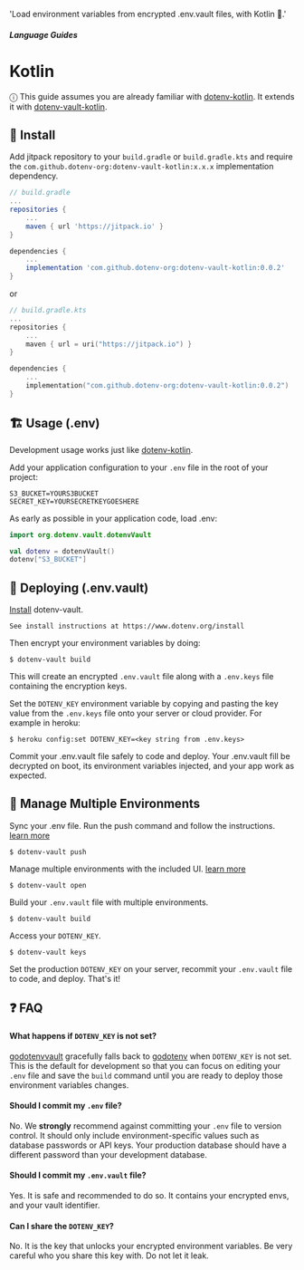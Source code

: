 
  'Load environment variables from encrypted .env.vault files, with Kotlin 💜.'

##### Language Guides
# Kotlin

ⓘ This guide assumes you are already familiar with <a href="https://github.com/cdimascio/dotenv-kotlin">dotenv-kotlin</a>. It extends it with <a href="https://github.com/dotenv-org/dotenv-vault-kotlin">dotenv-vault-kotlin</a>.

## 🌱 Install

Add jitpack repository to your `build.gradle` or `build.gradle.kts` and require the `com.github.dotenv-org:dotenv-vault-kotlin:x.x.x` implementation dependency.

```groovy
// build.gradle
...
repositories {
    ...
    maven { url 'https://jitpack.io' }
}

dependencies {
    ...
    implementation 'com.github.dotenv-org:dotenv-vault-kotlin:0.0.2'
}
```

or

```kotlin
// build.gradle.kts
...
repositories {
    ...
    maven { url = uri("https://jitpack.io") }
}

dependencies {
    ...
    implementation("com.github.dotenv-org:dotenv-vault-kotlin:0.0.2")
}
```

## 🏗️ Usage (.env)

Development usage works just like [dotenv-kotlin](https://github.com/cdimascio/dotenv-kotlin).

Add your application configuration to your `.env` file in the root of your project:

```
S3_BUCKET=YOURS3BUCKET
SECRET_KEY=YOURSECRETKEYGOESHERE
```

As early as possible in your application code, load .env:

```kotlin
import org.dotenv.vault.dotenvVault

val dotenv = dotenvVault()
dotenv["S3_BUCKET"]
```

## 🚀 Deploying (.env.vault)

[Install](https://www.dotenv.org/install) dotenv-vault.

```
See install instructions at https://www.dotenv.org/install
```

Then encrypt your environment variables by doing:

```shell
$ dotenv-vault build
```

This will create an encrypted `.env.vault` file along with a `.env.keys` file containing the encryption keys.

Set the `DOTENV_KEY` environment variable by copying and pasting the key value from the `.env.keys` file onto your server or cloud provider. For example in heroku:

```
$ heroku config:set DOTENV_KEY=<key string from .env.keys>
```

Commit your .env.vault file safely to code and deploy. Your .env.vault fill be decrypted on boot, its environment variables injected, and your app work as expected.

## 🌴 Manage Multiple Environments

Sync your .env file. Run the push command and follow the instructions. [learn more](/docs/sync/quickstart)

```
$ dotenv-vault push
```

Manage multiple environments with the included UI. [learn more](/docs/tutorials/environments)

```
$ dotenv-vault open
```

Build your `.env.vault` file with multiple environments.

```
$ dotenv-vault build
```

Access your `DOTENV_KEY`.

```
$ dotenv-vault keys
```

Set the production `DOTENV_KEY` on your server, recommit your `.env.vault` file to code, and deploy. That's it!

## ❓ FAQ

#### What happens if `DOTENV_KEY` is not set?

[godotenvvault](https://github.com/dotenv-org/godotenvvault) gracefully falls back to [godotenv](https://github.com/joho/godotenv) when `DOTENV_KEY` is not set. This is the default for development so that you can focus on editing your `.env` file and save the `build` command until you are ready to deploy those environment variables changes.

#### Should I commit my `.env` file?

No. We **strongly** recommend against committing your `.env` file to version control. It should only include environment-specific values such as database passwords or API keys. Your production database should have a different password than your development database.

#### Should I commit my `.env.vault` file?

Yes. It is safe and recommended to do so. It contains your encrypted envs, and your vault identifier.

#### Can I share the `DOTENV_KEY`?

No. It is the key that unlocks your encrypted environment variables. Be very careful who you share this key with. Do not let it leak.

